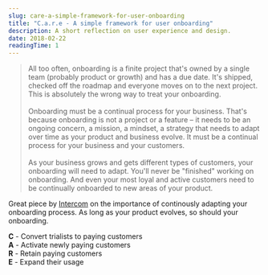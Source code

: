```yaml
---
slug: care-a-simple-framework-for-user-onboarding
title: "C.a.r.e - A simple framework for user onboarding"
description: A short reflection on user experience and design.
date: 2018-02-22
readingTime: 1
---
```


>All too often, onboarding is a finite project that's owned by a single team (probably product or growth) and has a due date. It's shipped, checked off the roadmap and everyone moves on to the next project. This is absolutely the wrong way to treat your onboarding.<br /><br />Onboarding must be a continual process for your business.
That's because onboarding is not a project or a feature – it needs to be an ongoing concern, a mission, a mindset, a strategy that needs to adapt over time as your product and business evolve. It must be a continual process for your business and your customers.<br /><br />As your business grows and gets different types of customers, your onboarding will need to adapt. You'll never be "finished" working on onboarding. And even your most loyal and active customers need to be continually onboarded to new areas of your product.

Great piece by <a href="https://blog.intercom.com/c-a-r-e-simple-framework-user-onboarding/">Intercom</a> on the importance of continously adapting your onboarding process. As long as your product evolves, so should your onboarding.

<b>C</b> - Convert trialists to paying customers<br />
<b>A</b> - Activate newly paying customers<br />
<b>R</b> - Retain paying customers<br />
<b>E</b> - Expand their usage